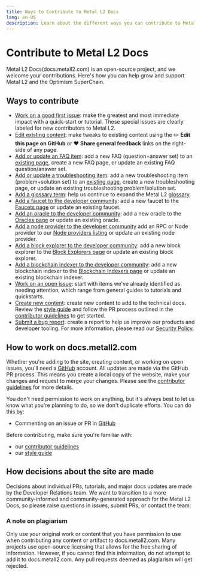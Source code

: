 ```yaml
---
title: Ways to Contribute to Metal L2 Docs
lang: en-US
description: Learn about the different ways you can contribute to Metal L2 Docs.
---
```



# Contribute to Metal L2 Docs

Metal L2 Docs(docs.metall2.com) is an open-source project, and we welcome your contributions. Here's how you can help grow and support Metal L2 and the Optimism SuperChain.

## Ways to contribute

*   [Work on a good first issue](https://github.com/MetalPay/metal-l2-docs/labels/good%20first%20issue): make the greatest and most immediate impact with a quick-start or tutorial. These special issues are clearly labeled for new contributors to Metal L2.
*   [Edit existing content](#how-to-work-on-docsoptimismio): make tweaks to existing content using the ✏️ **Edit this page on GitHub** or ❤️ **Share general feedback** links on the right-side of any page.
*   [Add or update an FAQ item](https://github.com/MetalPay/metal-l2-docs/issues/new?assignees=\&labels=documentation%2Cfaq%2Ccommunity-request\&projects=\&template=suggest_faq_item.yaml\&title=Suggest+an+FAQ+item):
    add a new FAQ (question+answer set) to an [existing page](/chain/security/faq#security-model-faq), create a new FAQ page, or update an existing FAQ question/answer set.
*   [Add or update a troubleshooting item](https://github.com/MetalPay/metal-l2-docs/issues/new?assignees=\&labels=documentation%2Ctroubleshooting%2Ccommunity-request\&projects=\&template=suggest_troubleshooting_item.yaml\&title=Suggest+a+troubleshooting+item):
    add a new troubleshooting item (problem+solution set) to an [existing page](/builders/chain-operators/management/troubleshooting), create a new troubleshooting page, or update an existing troubleshooting problem/solution set.
*   [Add a glossary term](https://github.com/MetalPay/metal-l2-docs/issues/new?assignees=\&labels=glossary%2Cdocumentation%2Ccommunity-request\&projects=\&template=suggest_glossary_term.yaml\&title=Suggest+a+glossary+term):
    help us continue to expand the Metal L2 [glossary](/connect/resources/glossary).
*   [Add a faucet to the developer community](https://github.com/ethereum-optimism/developers/tree/main/community):
    add a new faucet to the [Faucets page](https://github.com/ethereum-optimism/developers/blob/main/community/tools/faucets.md) or update an existing faucet.
*   [Add an oracle to the developer community](https://github.com/ethereum-optimism/developers/tree/main/community):
    add a new oracle to the [Oracles page](https://github.com/ethereum-optimism/developers/blob/main/community/tools/oracles.md) or update an existing oracle.
*   [Add a node provider to the developer community](https://github.com/ethereum-optimism/developers/tree/main/community)
    add an RPC or Node provider to our [Node providers listing](https://github.com/ethereum-optimism/developers/blob/main/community/tools/node-providers.md) or update an existing node provider.
*   [Add a block explorer to the developer community](https://github.com/ethereum-optimism/developers/tree/main/community):
    add a new block explorer to the [Block Explorers page](https://github.com/ethereum-optimism/developers/blob/main/community/tools/block-explorers.md) or update an existing block explorer.
*   [Add a blockchain indexer to the developer community](https://github.com/ethereum-optimism/developers/tree/main/community):
    add a new blockchain indexer to the [Blockchain Indexers page](https://github.com/ethereum-optimism/developers/blob/main/community/tools/blockchain-indexers.md) or update an existing blockchain indexer.
*   [Work on an open issue](https://github.com/MetalPay/metal-l2-docs/issues): start with items we've already identified as needing attention, which range from general guides to tutorials and quickstarts.
*   [Create new content](https://github.com/MetalPay/metal-l2-docs/issues/new): create new content to add to the technical docs.
    Review the [style guide](style-guide) and follow the PR process outlined in the [contributor guidelines](https://github.com/MetalPay/metal-l2-docs/blob/main/CONTRIBUTING.md) to get started.
*   [Submit a bug report](https://immunefi.com/bounty/optimism/): create a report to help us improve our products and developer tooling. For more information, please read our [Security Policy](/chain/security/security-policy).

## How to work on docs.metall2.com

Whether you're adding to the site, creating content, or working on open issues, you'll need a [GitHub](https://github.com) account.
All updates are made via the GitHub PR process. This means you create a local copy of the website, make your changes and request to merge your changes.
Please see the [contributor guidelines](https://github.com/MetalPay/metal-l2-docs/blob/main/CONTRIBUTING.md) for more details.

You don't need permission to work on anything, but it's always best to let us know what you're planning to do, so we don't duplicate efforts. You can do this by:

*   Commenting on an issue or PR in [GitHub](https://github.com/MetalPay/metal-l2-docs/)

Before contributing, make sure you're familiar with:

*   our [contributor guidelines](https://github.com/MetalPay/metal-l2-docs/blob/main/CONTRIBUTING.md)
*   our [style guide](style-guide)

## How decisions about the site are made

Decisions about individual PRs, tutorials, and major docs updates are made by the Developer Relations team.
We want to transition to a more community-informed and community-generated approach for the Metal L2 Docs, so please raise questions in issues, submit PRs, or contact the team:

### A note on plagiarism

Only use your original work or content that you have permission to use when contributing any content or artifact to docs.metall2.com.
Many projects use open-source licensing that allows for the free sharing of information. However, if you cannot find this information, do not attempt to add it to docs.metall2.com.
Any pull requests deemed as plagiarism will get rejected.
